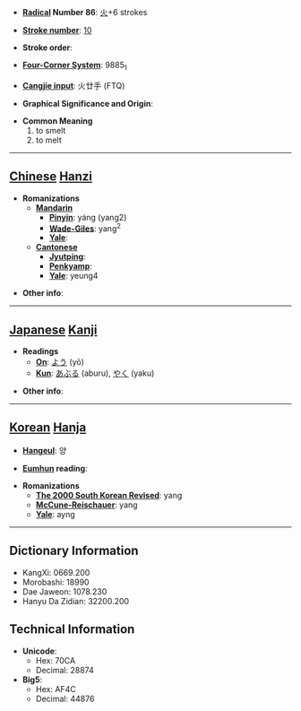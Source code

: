 * '''[[Wiktionary:Chinese radical index| Radical]] Number 86''': [[Wiktionary:Chinese radical index 火|火]]+6 strokes

* '''[[Wiktionary:Chinese total strokes index|Stroke number]]''': [[Wiktionary:Chinese total strokes index 10|10]]

* '''Stroke order''': 

* '''[[Wiktionary:Chinese four corner index|Four-Corner System]]''': 9885<sub>1</sub>

* '''[[Wiktionary:Chinese Cangjie index|Cangjie input]]''': 火廿手 (FTQ)

* '''Graphical Significance and Origin''': 

* '''Common Meaning'''
*#to smelt
*# to melt


----

== [[Chinese]] [[Hanzi]] ==

* '''Romanizations'''
** '''[[Mandarin]]'''
*** '''[[Pinyin]]''': yáng (yang2)
*** '''[[Wade-Giles]]''': yang<sup>2</sup>
*** '''[[Yale]]''': 
** '''[[Cantonese]]'''
*** '''[[Jyutping]]''':
*** '''[[Penkyamp]]''': 
*** '''[[Yale]]''': yeung4

* '''Other info''': 

----

== [[Japanese]] [[Kanji]] ==

* '''Readings'''
** '''[[On]]''': [[よう]] (yō)
** '''[[Kun]]''': [[あぶる]] (aburu), [[やく]] (yaku)

* '''Other info''':  

----

== [[Korean]] [[Hanja]] ==

* '''[[Hangeul]]''': 양

* '''[[Eumhun]] reading''': 

* '''Romanizations'''
** '''[[The 2000 South Korean Revised Romanization|The 2000 South Korean Revised]]''': yang
** '''[[McCune-Reischauer]]''': yang
** '''[[Yale]]''': ayng

----

== Dictionary Information ==

* KangXi: 0669.200
* Morobashi: 18990
* Dae Jaweon: 1078.230
* Hanyu Da Zidian: 32200.200

== Technical Information ==

* '''Unicode''':
** Hex: 70CA
** Decimal: 28874
* '''Big5''':
** Hex: AF4C
** Decimal: 44876
